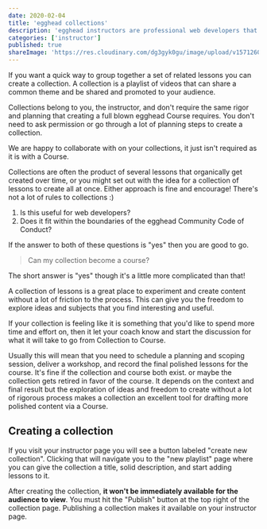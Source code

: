 ```yaml
---
date: 2020-02-04
title: 'egghead collections'
description: 'egghead instructors are professional web developers that share their knowledge and help active learners improve their skills as web developers.'
categories: ['instructor']
published: true
shareImage: 'https://res.cloudinary.com/dg3gyk0gu/image/upload/v1571260698/og-image-assets/share_image_screencasting.png'
---
```


If you want a quick way to group together a set of related lessons you can create a collection. A collection is a playlist of videos that can share a common theme and be shared and promoted to your audience.

Collections belong to you, the instructor, and don't require the same rigor and planning that creating a full blown egghead Course requires. You don't need to ask permission or go through a lot of planning steps to create a collection.

We are happy to collaborate with on your collections, it just isn't required as it is with a Course.

Collections are often the product of several lessons that organically get created over time, or you might set out with the idea for a collection of lessons to create all at once. Either approach is fine and encourage! There's not a lot of rules to collections :)

1. Is this useful for web developers?
2. Does it fit within the boundaries of the egghead Community Code of Conduct?

If the answer to both of these questions is "yes" then you are good to go.

> Can my collection become a course?

The short answer is "yes" though it's a little more complicated than that!

A collection of lessons is a great place to experiment and create content without a lot of friction to the process. This can give you the freedom to explore ideas and subjects that you find interesting and useful.

If your collection is feeling like it is something that you'd like to spend more time and effort on, then it let your coach know and start the discussion for what it will take to go from Collection to Course.

Usually this will mean that you need to schedule a planning and scoping session, deliver a workshop, and record the final polished lessons for the course. It's fine if the collection and course both exist. or maybe the collection gets retired in favor of the course. It depends on the context and final result but the exploration of ideas and freedom to create without a lot of rigorous process makes a collection an excellent tool for drafting more polished content via a Course.

## Creating a collection

If you visit your instructor page you will see a button labeled "create new collection". Clicking that will navigate you to the "new playlist" page where you can give the collection a title, solid description, and start adding lessons to it. 

After creating the collection, **it won't be immediately available for the audience to view**. You must hit the "Publish" button at the top right of the collection page. Publishing a collection makes it available on your instructor page.